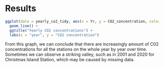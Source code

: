 # Results

```r
ggplot(data = yearly_co2_tidy, aes(x = Yr, y = CO2_concentration, color = station))+
  geom_line() +
  ggtitle("Yearly CO2 concentrations") +
  labs(x = "year", y = "CO2 concentration")
```

From this graph, we can conclude that there are increasingly amount of C02 concentrations for all the stations on the whole year by year over time. Sometimes we can observe a striking valley, such as in 2001 and 2020 for Christmas Island Station, which may be caused by missing data.